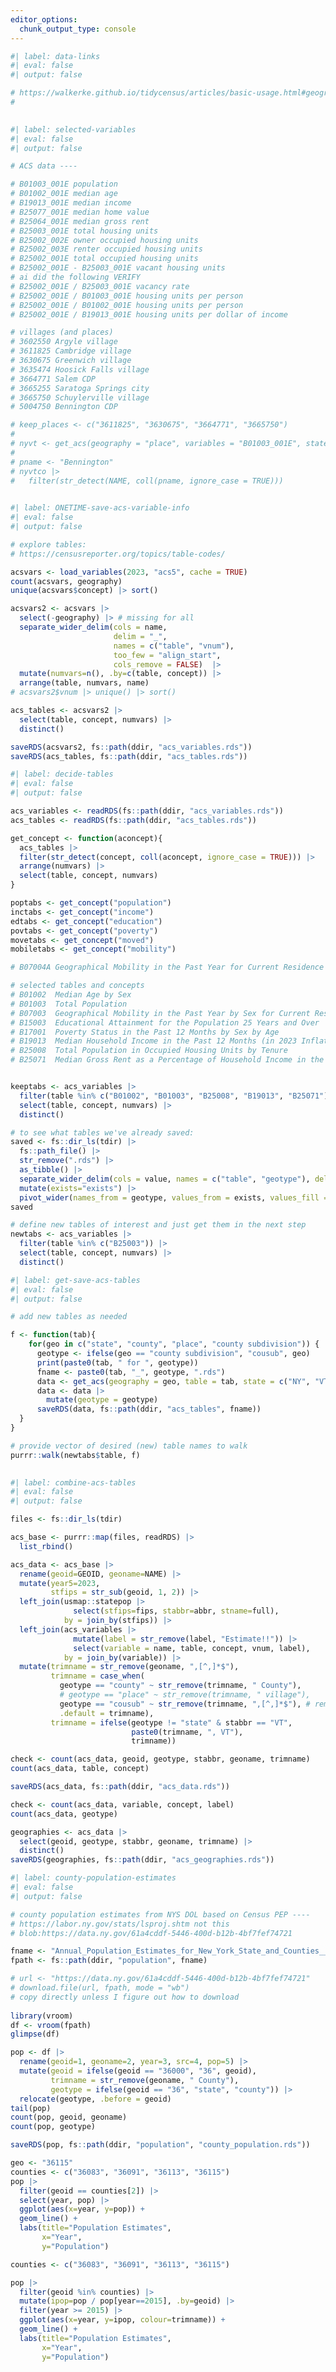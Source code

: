 ```yaml
---
editor_options:
  chunk_output_type: console
---
```



```r
#| label: data-links
#| eval: false
#| output: false

# https://walkerke.github.io/tidycensus/articles/basic-usage.html#geography-in-tidycensus
# 
 
```


```r
#| label: selected-variables
#| eval: false
#| output: false

# ACS data ----

# B01003_001E population
# B01002_001E median age
# B19013_001E median income
# B25077_001E median home value
# B25064_001E median gross rent
# B25003_001E total housing units
# B25002_002E owner occupied housing units
# B25002_003E renter occupied housing units
# B25002_001E total occupied housing units 
# B25002_001E - B25003_001E vacant housing units
# ai did the following VERIFY
# B25002_001E / B25003_001E vacancy rate
# B25002_001E / B01003_001E housing units per person
# B25002_001E / B01002_001E housing units per person
# B25002_001E / B19013_001E housing units per dollar of income

# villages (and places)
# 3602550 Argyle village
# 3611825 Cambridge village
# 3630675 Greenwich village
# 3635474 Hoosick Falls village
# 3664771 Salem CDP
# 3665255 Saratoga Springs city
# 3665750 Schuylerville village
# 5004750 Bennington CDP

# keep_places <- c("3611825", "3630675", "3664771", "3665750") 
#  
# nyvt <- get_acs(geography = "place", variables = "B01003_001E", state = c("NY", "VT"), year = 2023)
# 
# pname <- "Bennington"
# nyvtco |> 
#   filter(str_detect(NAME, coll(pname, ignore_case = TRUE)))
         
```

```r
#| label: ONETIME-save-acs-variable-info
#| eval: false
#| output: false

# explore tables:
# https://censusreporter.org/topics/table-codes/

acsvars <- load_variables(2023, "acs5", cache = TRUE)
count(acsvars, geography)
unique(acsvars$concept) |> sort()

acsvars2 <- acsvars |> 
  select(-geography) |> # missing for all
  separate_wider_delim(cols = name, 
                       delim = "_",
                       names = c("table", "vnum"),
                       too_few = "align_start",
                       cols_remove = FALSE)  |>
  mutate(numvars=n(), .by=c(table, concept)) |> 
  arrange(table, numvars, name)
# acsvars2$vnum |> unique() |> sort()

acs_tables <- acsvars2 |> 
  select(table, concept, numvars) |> 
  distinct()

saveRDS(acsvars2, fs::path(ddir, "acs_variables.rds"))
saveRDS(acs_tables, fs::path(ddir, "acs_tables.rds"))

```


```r
#| label: decide-tables
#| eval: false
#| output: false

acs_variables <- readRDS(fs::path(ddir, "acs_variables.rds"))
acs_tables <- readRDS(fs::path(ddir, "acs_tables.rds"))

get_concept <- function(aconcept){
  acs_tables |> 
  filter(str_detect(concept, coll(aconcept, ignore_case = TRUE))) |> 
  arrange(numvars) |> 
  select(table, concept, numvars)
}

poptabs <- get_concept("population")
inctabs <- get_concept("income")
edtabs <- get_concept("education")
povtabs <- get_concept("poverty")
movetabs <- get_concept("moved")
mobiletabs <- get_concept("mobility")

# B07004A Geographical Mobility in the Past Year for Current Residence in the United States

# selected tables and concepts
# B01002  Median Age by Sex
# B01003  Total Population  
# B07003  Geographical Mobility in the Past Year by Sex for Current Residence in the United States
# B15003  Educational Attainment for the Population 25 Years and Over
# B17001  Poverty Status in the Past 12 Months by Sex by Age
# B19013  Median Household Income in the Past 12 Months (in 2023 Inflation-Adjusted Dollars)
# B25008  Total Population in Occupied Housing Units by Tenure
# B25071  Median Gross Rent as a Percentage of Household Income in the Past 12 Months (Dollars)


keeptabs <- acs_variables |> 
  filter(table %in% c("B01002", "B01003", "B25008", "B19013", "B25071")) |> 
  select(table, concept, numvars) |> 
  distinct()

# to see what tables we've already saved:
saved <- fs::dir_ls(tdir) |> 
  fs::path_file() |> 
  str_remove(".rds") |>
  as_tibble() |> 
  separate_wider_delim(cols = value, names = c("table", "geotype"), delim="_") |> 
  mutate(exists="exists") |> 
  pivot_wider(names_from = geotype, values_from = exists, values_fill = "missing")
saved

# define new tables of interest and just get them in the next step
newtabs <- acs_variables |> 
  filter(table %in% c("B25003")) |> 
  select(table, concept, numvars) |> 
  distinct()

```

```r
#| label: get-save-acs-tables
#| eval: false
#| output: false

# add new tables as needed

f <- function(tab){
    for(geo in c("state", "county", "place", "county subdivision")) {
      geotype <- ifelse(geo == "county subdivision", "cousub", geo)
      print(paste0(tab, " for ", geotype))
      fname <- paste0(tab, "_", geotype, ".rds")
      data <- get_acs(geography = geo, table = tab, state = c("NY", "VT"), year = 2023)
      data <- data |> 
        mutate(geotype = geotype)
      saveRDS(data, fs::path(ddir, "acs_tables", fname))
  }
}

# provide vector of desired (new) table names to walk
purrr::walk(newtabs$table, f)
 
```


```r
#| label: combine-acs-tables
#| eval: false
#| output: false

files <- fs::dir_ls(tdir)

acs_base <- purrr::map(files, readRDS) |> 
  list_rbind()

acs_data <- acs_base |> 
  rename(geoid=GEOID, geoname=NAME) |> 
  mutate(year5=2023,
         stfips = str_sub(geoid, 1, 2)) |> 
  left_join(usmap::statepop |> 
              select(stfips=fips, stabbr=abbr, stname=full),
            by = join_by(stfips)) |> 
  left_join(acs_variables |> 
              mutate(label = str_remove(label, "Estimate!!")) |> 
              select(variable = name, table, concept, vnum, label),
            by = join_by(variable)) |> 
  mutate(trimname = str_remove(geoname, ",[^,]*$"),
         trimname = case_when(
           geotype == "county" ~ str_remove(trimname, " County"),
           # geotype == "place" ~ str_remove(trimname, " village"),
           geotype == "cousub" ~ str_remove(trimname, ",[^,]*$"), # remove county info
           .default = trimname),
         trimname = ifelse(geotype != "state" & stabbr == "VT",
                           paste0(trimname, ", VT"),
                           trimname))

check <- count(acs_data, geoid, geotype, stabbr, geoname, trimname)
count(acs_data, table, concept)

saveRDS(acs_data, fs::path(ddir, "acs_data.rds"))

check <- count(acs_data, variable, concept, label)
count(acs_data, geotype)

geographies <- acs_data |> 
  select(geoid, geotype, stabbr, geoname, trimname) |> 
  distinct()
saveRDS(geographies, fs::path(ddir, "acs_geographies.rds"))


```


```r
#| label: county-population-estimates
#| eval: false
#| output: false

# county population estimates from NYS DOL based on Census PEP ----
# https://labor.ny.gov/stats/lsproj.shtm not this
# blob:https://data.ny.gov/61a4cddf-5446-400d-b12b-4bf7fef74721

fname <- "Annual_Population_Estimates_for_New_York_State_and_Counties__Beginning_1970_20250123.csv"
fpath <- fs::path(ddir, "population", fname)

# url <- "https://data.ny.gov/61a4cddf-5446-400d-b12b-4bf7fef74721"
# download.file(url, fpath, mode = "wb")
# copy directly unless I figure out how to download
 
library(vroom)
df <- vroom(fpath)
glimpse(df)

pop <- df |> 
  rename(geoid=1, geoname=2, year=3, src=4, pop=5) |>
  mutate(geoid = ifelse(geoid == "36000", "36", geoid),
         trimname = str_remove(geoname, " County"), 
         geotype = ifelse(geoid == "36", "state", "county")) |> 
  relocate(geotype, .before = geoid)
tail(pop)  
count(pop, geoid, geoname)
count(pop, geotype)

saveRDS(pop, fs::path(ddir, "population", "county_population.rds"))

geo <- "36115"
counties <- c("36083", "36091", "36113", "36115")
pop |> 
  filter(geoid == counties[2]) |> 
  select(year, pop) |> 
  ggplot(aes(x=year, y=pop)) +
  geom_line() +
  labs(title="Population Estimates",
       x="Year",
       y="Population")

counties <- c("36083", "36091", "36113", "36115")

pop |> 
  filter(geoid %in% counties) |>
  mutate(ipop=pop / pop[year==2015], .by=geoid) |>
  filter(year >= 2015) |>
  ggplot(aes(x=year, y=ipop, colour=trimname)) +
  geom_line() +
  labs(title="Population Estimates",
       x="Year",
       y="Population")


```

